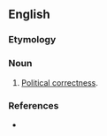==English==

===Etymology===
{{affix|en|politically correct|-ness}}

===Noun===
{{en-noun|-|head=[[politically]] [[correctness]]}}

# {{label|en|rare}} [[political correctness|Political correctness]].

===References===
* {{cite web
|last=Zimmer
|first=Benjamin
|date=2007-12-25
|url=http://itre.cis.upenn.edu/~myl/languagelog/archives/005259.html
|title=Language Log: Christmas and "politically correct(ed)ness"
|accessdate=2007-12-26
}}